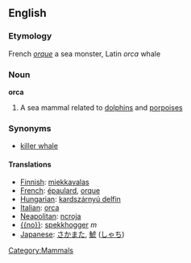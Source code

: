 ==English==
[[Category:Mammals]]

===Etymology===
French ''[[orque]]'' a sea monster, Latin ''orca'' whale

===Noun===
'''orca'''
# A sea mammal related to [[dolphin]]s and [[porpoise]]s

===Synonyms===
* [[killer whale]]

====Translations====
* [[Finnish]]: [[miekkavalas]]
* [[French]]: [[épaulard]], [[orque]]
* [[Hungarian]]: [[kardszárnyú delfin]]
* [[Italian]]: [[orca]]
* [[Neapolitan]]: [[ncroja]]
* [[{{no}}]]: [[spekkhogger]] ''m''
* [[Japanese]]: [[さかまた]], [[鯱]] ([[しゃち]])